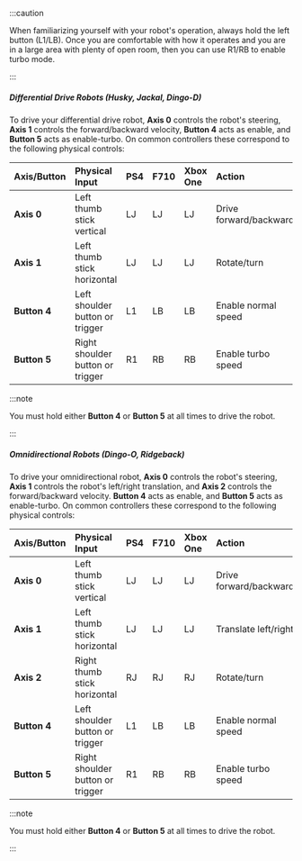 :::caution

When familiarizing yourself with your robot's operation, always hold the left button (L1/LB). Once you are comfortable
with how it operates and you are in a large area with plenty of open room, then you can use R1/RB to enable
turbo mode.

:::

##### Differential Drive Robots (Husky, Jackal, Dingo-D)

To drive your differential drive robot, **Axis 0** controls the robot's steering, **Axis 1** controls the
forward/backward velocity, **Button 4** acts as enable, and **Button 5** acts as enable-turbo. On common
controllers these correspond to the following physical controls:

| Axis/Button  | Physical Input                   | PS4 | F710 | Xbox One | Action                 |
| :----------- | :------------------------------- | :-- | :--- | :------- | :--------------------- |
| **Axis 0**   | Left thumb stick vertical        | LJ  | LJ   | LJ       | Drive forward/backward |
| **Axis 1**   | Left thumb stick horizontal      | LJ  | LJ   | LJ       | Rotate/turn            |
| **Button 4** | Left shoulder button or trigger  | L1  | LB   | LB       | Enable normal speed    |
| **Button 5** | Right shoulder button or trigger | R1  | RB   | RB       | Enable turbo speed     |

:::note

You must hold either **Button 4** or **Button 5** at all times to drive the robot.

:::

##### Omnidirectional Robots (Dingo-O, Ridgeback)

To drive your omnidirectional robot, **Axis 0** controls the robot's steering, **Axis 1** controls the robot's
left/right translation, and **Axis 2** controls the forward/backward velocity. **Button 4** acts as enable, and
**Button 5** acts as enable-turbo. On common controllers these correspond to the following physical controls:

| Axis/Button  | Physical Input                   | PS4 | F710 | Xbox One | Action                 |
| :----------- | :------------------------------- | :-- | :--- | :------- | :--------------------- |
| **Axis 0**   | Left thumb stick vertical        | LJ  | LJ   | LJ       | Drive forward/backward |
| **Axis 1**   | Left thumb stick horizontal      | LJ  | LJ   | LJ       | Translate left/right   |
| **Axis 2**   | Right thumb stick horizontal     | RJ  | RJ   | RJ       | Rotate/turn            |
| **Button 4** | Left shoulder button or trigger  | L1  | LB   | LB       | Enable normal speed    |
| **Button 5** | Right shoulder button or trigger | R1  | RB   | RB       | Enable turbo speed     |

:::note

You must hold either **Button 4** or **Button 5** at all times to drive the robot.

:::
